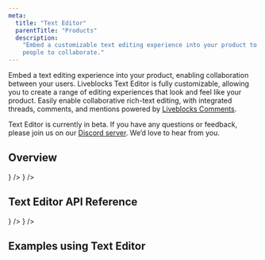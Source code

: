 ```yaml
---
meta:
  title: "Text Editor"
  parentTitle: "Products"
  description:
    "Embed a customizable text editing experience into your product to enable
    people to collaborate."
---
```


Embed a text editing experience into your product, enabling collaboration
between your users. Liveblocks Text Editor is fully customizable, allowing you
to create a range of editing experiences that look and feel like your product.
Easily enable collaborative rich-text editing, with integrated threads,
comments, and mentions powered by
[Liveblocks Comments](/docs/products/comments).

<Banner title="Public beta">

Text Editor is currently in beta. If you have any questions or feedback, please
join us on our [Discord server](https://liveblocks.io/discord). We’d love to
hear from you.

</Banner>

## Overview

<ListGrid columns={2}>
  <DocsCard
    type="technology"
    title="Tiptap"
    href="/docs/products/text-editor/tiptap"
    description="Add collaboration to Tiptap"
    visual={<DocsTiptapIcon className="fill-product-icon-brand h-auto w-6" />}
  />
  <DocsCard
    type="technology"
    title="Lexical"
    href="/docs/products/text-editor/lexical"
    description="Add collaboration to Lexical"
    visual={<DocsLexicalIcon className="fill-product-icon-brand h-auto w-6" />}
  />
</ListGrid>

## Text Editor API Reference

<ListGrid columns={2}>
  <DocsCard
    type="technology"
    title="Lexical React"
    href="/docs/api-reference/liveblocks-react-lexical"
    description="@liveblocks/react-lexical"
    visual={<DocsReactIcon />}
  />
  <DocsCard
    type="technology"
    title="Lexical Node"
    href="/docs/api-reference/liveblocks-node-lexical"
    description="@liveblocks/node-lexical"
    visual={<DocsApiIcon />}
  />
</ListGrid>

## Examples using Text Editor

<ListGrid columns={2}>
  <ExampleCard
    example={{
      title: "Collaborative Text Editor",
      slug: "collaborative-text-editor/lexical",
      image: "/images/examples/thumbnails/text-editor.jpg",
    }}
    technologies={["nextjs"]}
    openInNewWindow
  />
</ListGrid>
